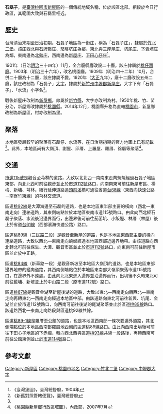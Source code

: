 {{noteTA　
|1 = zh-cn:庄; zh-hk:庄; zh-tw:庄;
}}
'''石磊子'''，是[[臺灣|臺灣]][[桃園市|桃園市]][[新屋區|新屋區]]的一個傳統地域名稱，位於該區北部。相較於今日行政區，其範圍大致與石磊里相近。

==歷史==
台灣清治末期至日治初期，石磊子地區為一街庄，稱為「石磊子庄」，隸屬於[[竹北二堡|竹北二堡]]。該庄西北與[[石牌嶺庄|石牌嶺庄]]、[[茄苳坑庄|茄苳坑庄]]為鄰，東北與[[三座屋_(觀音區)|三座屋庄]]、[[坑尾庄|坑尾庄]]、[[下青埔庄|下青埔庄]]為鄰，東南邊為[[北勢_(桃園市新屋區)|北勢庄]]，西南邊為[[新屋_(大字)|新屋庄]]、[[下田心仔庄|下田心仔庄]]<ref name="臺灣堡圖">《臺灣堡圖》，臺灣總督府，1904年</ref>。

1901年（日治[[明治|明治]]三十四年）11月，全台廢縣廳改設二十廳，該庄隸屬於[[桃仔園廳|桃仔園廳]]。1903年（明治三十六年），改名桃園廳。1909年（明治四十二年）10月，合併二十廳為十二廳，該庄隸屬不變。1920年（[[大正|大正]]九年），廢十二廳改設五州二廳，該庄改制為「石磊子」[[大字|大字]]，隸屬於[[新竹州|新竹州]][[中壢郡|中壢郡]][[新屋庄|新屋庄]]，大字下有「石磊子」、「水流」小字名<ref>《新舊對照管轄便覽》，臺灣總督府</ref>。

戰後新屋庄改制為[[新屋鄉|新屋鄉]]，隸屬於[[新竹縣|新竹縣]]，大字亦改制為村。1950年桃、竹、苗分治，新屋鄉改隸屬於[[桃園縣|桃園縣]]。2014年12月，桃園縣升格為直轄[[桃園市|桃園市]]，新屋鄉改制為新屋區，村亦改制為里。

==聚落==
本地區發展較早的聚落有石磊仔、水流等，在日治期初期的官方地圖上已有記載<ref name="臺灣堡圖"/>。此外，本地區尚有大嶺頂、謝屋、邱厝、上羅屋、羅厝、徐厝等聚落<ref>《桃園縣新屋鄉行政區域圖》，內政部，2007年7月</ref>。

==交通==
[[市道115號|市道115號]]是觀音至芎林的道路，大致以北北西—南南東走向蜿蜒經過石磊子地區東部，向北北西可前往觀音並止於[[市道112號|市道112號]]路口，向南南東可前往新屋市區、楊梅、新埔、芎林，續行延伸道路過[[頭前溪|頭前溪]]橋可通往省道[[台68線|台68線]]（東西向快速公路－南寮竹東線）的[[芎林交流道|芎林交流道]]。

區道[[桃92線|桃92線]]是大潭海邊至石磊的道路，也是本地區東半部主要的橫向（西北—東南走向）連絡道路，其東側端點位於本地區東南市道115號路口。由此向西北經石磊子聚落、水流後沿邊界而行，出邊界後可前往茄苳坑、小飯壢、林厝（林屋）後止於省道[[台61線|台61線]]（西部濱海快速公路）路口。

區道[[桃89線|桃89線]]（三民路二段）是觀音至新屋的道路，也是本地區東西部主要的橫向連絡道路，大致以西北—東南走向蜿蜒經過本地區西部近邊界地帶。由該道路向西北轉北可前往保生、大潭、觀音市區並止於[[市道112號|市道112號]]路口，向東南可前往新屋市區並止於中正路。

區道[[桃84線|桃84線]]（新華路一段）是觀音新坡至本地區大嶺頂的道路，也是本地區東部邊界地帶的縱向道路，其西南側端點位於本地區東南部大嶺頂聚落市道115號路口，在邊界外不遠處。由此向北北東進入邊界並沿邊界而行，出境後不久轉東北可前往藍埔、新坡並止於中山路二段（原市道112號）路口。

區道[[桃87線|桃87線]]是觀音金湖至新屋後湖的道路，大致以東北—西南走向轉西北—東南走向再轉東北—西南走向經過本地區中部。由該道路向東北可前往新興、坑尾、金湖並止於市道112號路口，向西南可前往後湖的尾湖聚落並止於區道[[桃89線|桃89線]]路口。該道路西北—東南走向路段與區道桃92線共線。

區道[[桃89-1線|桃89-1線]]是羅厝至公館的道路，也是本地區西南部一條次要連外道路，其北側端點位於本地區西南部羅厝池西側的區道桃89線路口。由此向西南出境後可前往下田心子地區的下赤欄，轉向西北西與區道[[桃93線|桃93線]]共線一段路後，再轉西南可前往公館東側並止於[[市道114號|市道114號]]路口。

==參考文獻==
{{reflist}}

{{中壢郡}}

[[Category:新屋區|Category:新屋區]]
[[Category:桃園市地名|Category:桃園市地名]]
[[Category:竹北二堡|Category:竹北二堡]]
[[Category:中壢郡大字|Category:中壢郡大字]]